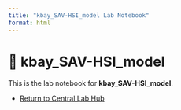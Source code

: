```yaml
---
title: "kbay_SAV-HSI_model Lab Notebook"
format: html
---
```


# 📘 kbay_SAV-HSI_model

This is the lab notebook for **kbay_SAV-HSI_model**.

-   [Return to Central Lab Hub](../../lab_notebook_hub/index.qmd)
